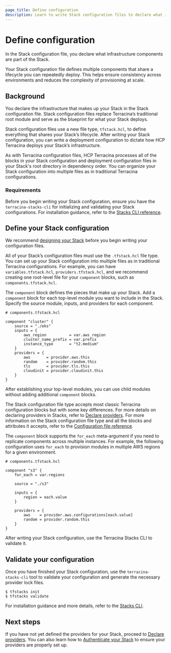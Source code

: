 ```yaml
---
page_title: Define configuration
description: Learn to write Stack configuration files to declare what infrastructure your Stack deploys.
---
```


# Define configuration

In the Stack configuration file, you declare what infrastructure components are part of the Stack.

Your Stack configuration file defines multiple components that share a lifecycle you can repeatedly deploy. This helps ensure consistency across environments and reduces the complexity of provisioning at scale.

## Background

You declare the infrastructure that makes up your Stack in the Stack configuration file. Stack configuration files replace Terracina’s traditional root module and serve as the blueprint for what your Stack deploys.

Stack configuration files use a new file type, `tfstack.hcl`, to define everything that shares your Stack’s lifecycle. After writing your Stack configuration, you can write a deployment configuration to dictate how HCP Terracina deploys your Stack’s infrastructure. 

As with Terracina configuration files, HCP Terracina processes all of the blocks in your Stack configuration and deployment configuration files in your Stack's root directory in dependency order. You can organize your Stack configuration into multiple files as in traditional Terracina configurations.

### Requirements

Before you begin writing your Stack configuration, ensure you have the `terracina-stacks-cli` for initializing and validating your Stack configurations. For installation guidance, refer to the [Stacks CLI reference](/terracina/language/stacks/reference/tfstacks-cli).

## Define your Stack configuration

We recommend [designing your Stack](/terracina/language/stacks/design) before you begin writing your configuration files. 

All of your Stack’s configuration files must use the `.tfstack.hcl` file type. You can set up your Stack configuration into multiple files as in traditional Terracina configurations. For example, you can have `variables.tfstack.hcl`, `providers.tfstack.hcl`, and we recommend creating one root-level file for your `component` blocks, such as `components.tfstack.hcl`. 
    
The `component` block defines the pieces that make up your Stack. Add a `component` block for each top-level module you want to include in the Stack. Specify the source module, inputs, and providers for each component. 

```hcl
# components.tfstack.hcl

component "cluster" {
    source = "./eks"
    inputs = {
        aws_region          = var.aws_region
        cluster_name_prefix = var.prefix
        instance_type       = "t2.medium"
    }
    providers = {
        aws       = provider.aws.this
        random    = provider.random.this
        tls       = provider.tls.this
        cloudinit = provider.cloudinit.this
    }
}
```

After establishing your top-level modules, you can use child modules without adding additional `component` blocks.

The Stack configuration file type accepts most classic Terracina configuration blocks but with some key differences. For more details on declaring providers in Stacks, refer to [Declare providers](/terracina/language/stacks/create/declare-providers). For more information on the Stack configuration file type and all the blocks and attributes it accepts, refer to the [Configuration file reference](/terracina/language/stacks/reference/tfstack). 

The `component` block supports the `for_each` meta-argument if you need to replicate components across multiple instances. For example, the following configuration uses `for_each` to provision modules in multiple AWS regions for a given environment.

```hcl
# components.tfstack.hcl

component "s3" {
    for_each = var.regions

    source = "./s3"

    inputs = {
        region = each.value
    }

    providers = {
        aws    = provider.aws.configurations[each.value]
        random = provider.random.this
    }
}
```

After writing your Stack configuration, use the Terracina Stacks CLI to validate it.

## Validate your configuration

Once you have finished your Stack configuration, use the `terracina-stacks-cli` tool to validate your configuration and generate the necessary provider lock files.

```shell-session
$ tfstacks init
$ tfstacks validate
```

For installation guidance and more details, refer to the [Stacks CLI](/terracina/language/stacks/reference/tfstacks-cli).

## Next steps

If you have not yet defined the providers for your Stack, proceed to [Declare providers](/terracina/language/stacks/create/declare-providers). You can also learn how to [Authenticate your Stack](/terracina/language/stacks/deploy/authenticate) to ensure your providers are properly set up.  
